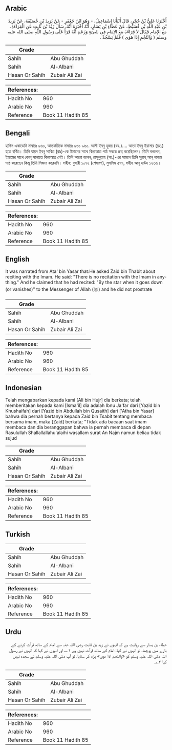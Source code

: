 ## Arabic


<div dir="rtl" lang="ar" style={{fontSize:'larger',backgroundColor:'#f8f9fa',padding:20}}>
أَخْبَرَنَا عَلِيُّ بْنُ حُجْرٍ، قَالَ أَنْبَأَنَا إِسْمَاعِيلُ، - وَهُوَ ابْنُ جَعْفَرٍ - عَنْ يَزِيدَ بْنِ خُصَيْفَةَ، عَنْ يَزِيدَ بْنِ عَبْدِ اللَّهِ بْنِ قُسَيْطٍ، عَنْ عَطَاءِ بْنِ يَسَارٍ، أَنَّهُ أَخْبَرَهُ أَنَّهُ، سَأَلَ زَيْدَ بْنَ ثَابِتٍ عَنِ الْقِرَاءَةِ، مَعَ الإِمَامِ فَقَالَ لاَ قِرَاءَةَ مَعَ الإِمَامِ فِي شَىْءٍ وَزَعَمَ أَنَّهُ قَرَأَ عَلَى رَسُولِ اللَّهِ صلى الله عليه وسلم ‏(‏ وَالنَّجْمِ إِذَا هَوَى ‏)‏ فَلَمْ يَسْجُدْ ‏.‏
</div>
<div style={{backgroundColor:'#f8f9fa',padding:20, marginBottom: 10}}><table> <thead> <tr> <th>Grade</th> <th></th> </tr> </thead> <tbody> <tr><td>Sahih</td><td>Abu Ghuddah</td></tr><tr><td>Sahih</td><td>Al-Albani</td></tr><tr><td>Hasan Or Sahih</td><td>Zubair Ali Zai</td></tr></tbody></table><table> <thead> <tr> <th>References:</th> <th></th> </tr> </thead> <tbody><tr><td>Hadith No</td><td>960</td></tr><tr><td>Arabic No</td><td>960</td></tr><tr><td>Reference</td><td>Book 11 Hadith 85</td></tr></tbody></table></div>

## Bengali


<div dir="ltr" lang="bn" style={{fontSize:'larger',backgroundColor:'#f8f9fa',padding:20}}>
হাদিস একাডেমি নাম্বারঃ ৯৬০, আন্তর্জাতিক নাম্বারঃ ৯৬১ ৯৬০. আলী ইবনু হুজর (রহ.)…. আতা ইবনু ইয়াসার (রহ.) হতে বর্ণিত। তিনি যায়দ ইবনু সাবিত (রাঃ)-কে ইমামের সাথে কিরাআত পাঠ সম্বন্ধে প্রশ্ন করেছিলেন। তিনি বললেন, ইমামের সাথে কোন্ সালাতে কিরাআত নেই। তিনি আরো বলেন, রাসূলুল্লাহ (সা.)-এর সামনে তিনি সূরাহ্ আন্ নাজম পাঠ করেছেন কিন্তু তিনি সিজদা করেননি। সহীহ: বুখারী ১০৭২ (শেষাংশ), মুসলিম ৫৭৭, সহীহ আবূ দাউদ ১২৬৬।
</div>
<div style={{backgroundColor:'#f8f9fa',padding:20, marginBottom: 10}}><table> <thead> <tr> <th>Grade</th> <th></th> </tr> </thead> <tbody> <tr><td>Sahih</td><td>Abu Ghuddah</td></tr><tr><td>Sahih</td><td>Al-Albani</td></tr><tr><td>Hasan Or Sahih</td><td>Zubair Ali Zai</td></tr></tbody></table><table> <thead> <tr> <th>References:</th> <th></th> </tr> </thead> <tbody><tr><td>Hadith No</td><td>960</td></tr><tr><td>Arabic No</td><td>960</td></tr><tr><td>Reference</td><td>Book 11 Hadith 85</td></tr></tbody></table></div>

## English


<div dir="ltr" lang="en" style={{fontSize:'larger',backgroundColor:'#f8f9fa',padding:20}}>
It was narrated from Ata' bin Yasar that:He asked Zaid bin Thabit about reciting with the Imam. He said: "There is no recitation with the Imam in anything." And he claimed that he had recited: "By the star when it goes down (or vanishes)" to the Messenger of Allah (ﷺ) and he did not prostrate
</div>
<div style={{backgroundColor:'#f8f9fa',padding:20, marginBottom: 10}}><table> <thead> <tr> <th>Grade</th> <th></th> </tr> </thead> <tbody> <tr><td>Sahih</td><td>Abu Ghuddah</td></tr><tr><td>Sahih</td><td>Al-Albani</td></tr><tr><td>Hasan Or Sahih</td><td>Zubair Ali Zai</td></tr></tbody></table><table> <thead> <tr> <th>References:</th> <th></th> </tr> </thead> <tbody><tr><td>Hadith No</td><td>960</td></tr><tr><td>Arabic No</td><td>960</td></tr><tr><td>Reference</td><td>Book 11 Hadith 85</td></tr></tbody></table></div>

## Indonesian


<div dir="ltr" lang="id" style={{fontSize:'larger',backgroundColor:'#f8f9fa',padding:20}}>
Telah mengabarkan kepada kami [Ali bin Hujr] dia berkata; telah memberitakan kepada kami [Isma'il] dia adalah Ibnu Ja'far dari [Yazid bin Khushaifah] dari [Yazid bin Abdullah bin Qusaith] dari ['Atha bin Yasar] bahwa dia pernah bertanya kepada Zaid bin Tsabit tentang membaca bersama imam, maka [Zaid] berkata; "Tidak ada bacaan saat imam membaca dan dia beranggapan bahwa ia pernah membaca di depan Rasulullah Shallallallahu'alaihi wasallam surat An Najm namun beliau tidak sujud
</div>
<div style={{backgroundColor:'#f8f9fa',padding:20, marginBottom: 10}}><table> <thead> <tr> <th>Grade</th> <th></th> </tr> </thead> <tbody> <tr><td>Sahih</td><td>Abu Ghuddah</td></tr><tr><td>Sahih</td><td>Al-Albani</td></tr><tr><td>Hasan Or Sahih</td><td>Zubair Ali Zai</td></tr></tbody></table><table> <thead> <tr> <th>References:</th> <th></th> </tr> </thead> <tbody><tr><td>Hadith No</td><td>960</td></tr><tr><td>Arabic No</td><td>960</td></tr><tr><td>Reference</td><td>Book 11 Hadith 85</td></tr></tbody></table></div>

## Turkish


<div dir="ltr" lang="tr" style={{fontSize:'larger',backgroundColor:'#f8f9fa',padding:20}}>

</div>
<div style={{backgroundColor:'#f8f9fa',padding:20, marginBottom: 10}}><table> <thead> <tr> <th>Grade</th> <th></th> </tr> </thead> <tbody> <tr><td>Sahih</td><td>Abu Ghuddah</td></tr><tr><td>Sahih</td><td>Al-Albani</td></tr><tr><td>Hasan Or Sahih</td><td>Zubair Ali Zai</td></tr></tbody></table><table> <thead> <tr> <th>References:</th> <th></th> </tr> </thead> <tbody><tr><td>Hadith No</td><td>960</td></tr><tr><td>Arabic No</td><td>960</td></tr><tr><td>Reference</td><td>Book 11 Hadith 85</td></tr></tbody></table></div>

## Urdu


<div dir="rtl" lang="ur" style={{fontSize:'larger',backgroundColor:'#f8f9fa',padding:20}}>
عطاء بن یسار سے روایت ہے کہ انہوں نے زید بن ثابت رضی اللہ عنہ سے امام کے ساتھ قرآت کرنے کے بارے میں پوچھا، تو انہوں نے کہا: امام کے ساتھ قرآت نہیں ہے ۱؎، اور انہوں نے کہا کہ انہوں نے رسول اللہ صلی اللہ علیہ وسلم کو «والنجم اذا ھوی» پڑھ کر سنایا، تو آپ صلی اللہ علیہ وسلم نے سجدہ نہیں کیا ۲؎۔
</div>
<div style={{backgroundColor:'#f8f9fa',padding:20, marginBottom: 10}}><table> <thead> <tr> <th>Grade</th> <th></th> </tr> </thead> <tbody> <tr><td>Sahih</td><td>Abu Ghuddah</td></tr><tr><td>Sahih</td><td>Al-Albani</td></tr><tr><td>Hasan Or Sahih</td><td>Zubair Ali Zai</td></tr></tbody></table><table> <thead> <tr> <th>References:</th> <th></th> </tr> </thead> <tbody><tr><td>Hadith No</td><td>960</td></tr><tr><td>Arabic No</td><td>960</td></tr><tr><td>Reference</td><td>Book 11 Hadith 85</td></tr></tbody></table></div>
